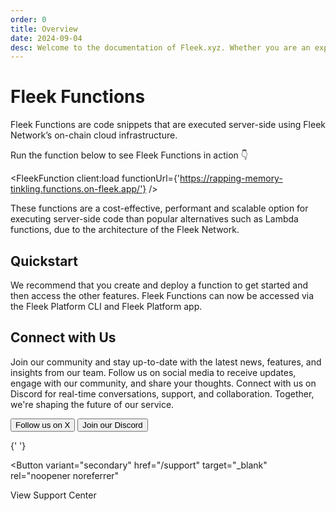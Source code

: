 ```yaml
---
order: 0
title: Overview
date: 2024-09-04
desc: Welcome to the documentation of Fleek.xyz. Whether you are an expert or an absolute beginner, you'll find your answers here.
---
```



# Fleek Functions

Fleek Functions are code snippets that are executed server-side using Fleek Network’s on-chain cloud infrastructure.

Run the function below to see Fleek Functions in action 👇

<FleekFunction
  client:load
  functionUrl={'https://rapping-memory-tinkling.functions.on-fleek.app/'}
/>

These functions are a cost-effective, performant and scalable option for executing server-side code than popular alternatives such as Lambda functions, due to the architecture of the Fleek Network.

<div className="my-12 bg-gray-dark-6 p-[1px]" />

## Quickstart

We recommend that you create and deploy a function to get started and then access the other features. Fleek Functions can now be accessed via the Fleek Platform CLI and Fleek Platform app.

<div className='grid grid-cols-1 lg:grid-cols-2 gap-12 mb-12'>

<DocIntroCard
  title="Create and Deploy"
  description="Easily create and deploy JST/TS based edge functions"
  href="/docs/fleek_functions/create_and_deploy"
/>
<DocIntroCard
  title="List"
  description="Fetch all the Fleek Functions created for a particular project"
  href="/docs/fleek_functions/list"
/>
<DocIntroCard
  title="Update"
  description="Update and modify Fleek Functions that are already deployed"
  href="/docs/fleek_functions/update"
/>
<DocIntroCard
  title="Private Data"
  description="Learn how to handle sensitive data with Fleek Functions"
  href="/docs/fleek_functions/private_data"
/>
<DocIntroCard
  title="Delete or Deactivate"
  description="Learn how to control the liveness of your Fleek Function"
  href="/docs/fleek_functions/delete_or_deactivate"
/>
<DocIntroCard
  title="Edge SGX"
  description="Add confidential compute capabilities to Fleek Functions using TEEs"
  href="/docs/fleek_functions/edge-sgx"
/>

</div>

<div className="my-12 bg-gray-dark-6 p-[1px]" />

## Connect with Us

Join our community and stay up-to-date with the latest news, features, and insights from our team. Follow us on social media to receive updates, engage with our community, and share your thoughts. Connect with us on Discord for real-time conversations, support, and collaboration. Together, we're shaping the future of our service.

<div className="justify-left mb-32 mt-12 flex flex-col gap-16 sm:flex-row">
  <Button
    variant="secondary"
    href="https://x.com/fleek"
    target="_blank"
    rel="noopener noreferrer"
  >
    Follow us on X
  </Button>
  <Button
    variant="secondary"
    href="https://discord.gg/fleek"
    target="_blank"
    rel="noopener noreferrer"
  >
    Join our Discord
  </Button>

{' '}

<Button
  variant="secondary"
  href="/support"
  target="_blank"
  rel="noopener noreferrer"
>
  View Support Center
</Button>

</div>
